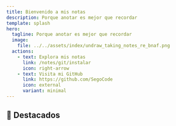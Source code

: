 ```yaml
---
title: Bienvenido a mis notas
description: Porque anotar es mejor que recordar
template: splash
hero:
  tagline: Porque anotar es mejor que recordar
  image:
    file: ../../assets/index/undraw_taking_notes_re_bnaf.png
  actions:
    - text: Explora mis notas
      link: /notes/git/instalar
      icon: right-arrow
    - text: Visita mi GitHub
      link: https://github.com/SegoCode
      icon: external
      variant: minimal
---
```



## 🌟 Destacados

<CardGrid>
  <LinkCard
    title="Firmar los commits"
    href="/notes/git/firmar"
    description="Paso a paso como firmar los commits"
  />
  <LinkCard
    title="Marcadores"
    href="/notes/marcadores/devtools"
    description="Todos los marcadores que necesitas"
  />
  <LinkCard
    title="Herramientas Git"
    href="/notes/git/herramientas"
    description="Una selección de herramientas útiles para git"
  />
  <LinkCard
    title="Instalar maven"
    href="/notes/maven/instalar"
    description="Cómo configurar Maven Portable y el repositorio de la empresa"
  />
</CardGrid>
